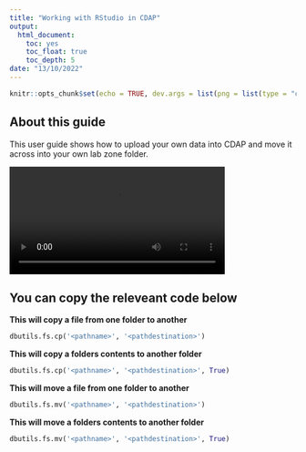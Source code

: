 ```yaml
---
title: "Working with RStudio in CDAP"
output:
  html_document:
    toc: yes
    toc_float: true
    toc_depth: 5
date: "13/10/2022"
---
```


```r
knitr::opts_chunk$set(echo = TRUE, dev.args = list(png = list(type = "cairo")))
```




## About this guide  

This user guide shows how to upload your own data into CDAP and move it across into your own lab zone folder.


![](images/Moving_data_compressed.mp4){#id .class width=75%}

## You can copy the releveant code below

**This will copy a file from one folder to another**

```python
dbutils.fs.cp('<pathname>', '<pathdestination>')
```

**This will copy a folders contents to another folder**

```python
dbutils.fs.cp('<pathname>', '<pathdestination>', True)
```

**This will move a file from one folder to another**

```python
dbutils.fs.mv('<pathname>', '<pathdestination>')
```

**This will move a folders contents to another folder**

```python
dbutils.fs.mv('<pathname>', '<pathdestination>', True)
```